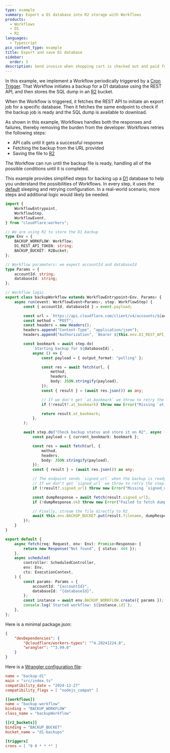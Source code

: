 ```yaml
---
type: example
summary: Export a D1 database into R2 storage with Workflows
products:
  - Workflows
  - D1
  - R2
languages:
  - Typescript
pcx_content_type: example
title: Export and save D1 database
sidebar:
  order: 3
description: Send invoice when shopping cart is checked out and paid for
---
```



In this example, we implement a Workflow periodically triggered by a [Cron Trigger](/workers/configuration/cron-triggers). That Workflow initiates a backup for a D1 database using the REST API, and then stores the SQL dump in an [R2](/r2) bucket.

When the Workflow is triggered, it fetches the REST API to initiate an export job for a specific database. Then it fetches the same endpoint to check if the backup job is ready and the SQL dump is available to download.

As shown in this example, Workflows handles both the responses and failures, thereby removing the burden from the developer. Workflows retries the following steps:

- API calls until it gets a successful response
- Fetching the backup from the URL provided
- Saving the file to [R2](/r2)

The Workflow can run until the backup file is ready, handling all of the possible conditions until it is completed.

This example provides simplified steps for backing up a [D1](/d1) database to help you understand the possibilities of Workflows. In every step, it uses the [default](/workflows/build/sleeping-and-retrying) sleeping and retrying configuration. In a real-world scenario, more steps and additional logic would likely be needed.

```ts
import {
	WorkflowEntrypoint,
	WorkflowStep,
	WorkflowEvent,
} from "cloudflare:workers";

// We are using R2 to store the D1 backup
type Env = {
	BACKUP_WORKFLOW: Workflow;
	D1_REST_API_TOKEN: string;
	BACKUP_BUCKET: R2Bucket;
};

// Workflow parameters: we expect accountId and databaseId
type Params = {
	accountId: string;
	databaseId: string;
};

// Workflow logic
export class backupWorkflow extends WorkflowEntrypoint<Env, Params> {
	async run(event: WorkflowEvent<Params>, step: WorkflowStep) {
		const { accountId, databaseId } = event.payload;

		const url = `https://api.cloudflare.com/client/v4/accounts/${accountId}/d1/database/${databaseId}/export`;
		const method = "POST";
		const headers = new Headers();
		headers.append("Content-Type", "application/json");
		headers.append("Authorization", `Bearer ${this.env.D1_REST_API_TOKEN}`);

		const bookmark = await step.do(
			`Starting backup for ${databaseId}`,
			async () => {
				const payload = { output_format: "polling" };

				const res = await fetch(url, {
					method,
					headers,
					body: JSON.stringify(payload),
				});
				const { result } = (await res.json()) as any;

				// If we don't get `at_bookmark` we throw to retry the step
				if (!result?.at_bookmark) throw new Error("Missing `at_bookmark`");

				return result.at_bookmark;
			},
		);

		await step.do("Check backup status and store it on R2", async () => {
			const payload = { current_bookmark: bookmark };

			const res = await fetch(url, {
				method,
				headers,
				body: JSON.stringify(payload),
			});
			const { result } = (await res.json()) as any;

			// The endpoint sends `signed_url` when the backup is ready to download.
			// If we don't get `signed_url` we throw to retry the step.
			if (!result?.signed_url) throw new Error("Missing `signed_url`");

			const dumpResponse = await fetch(result.signed_url);
			if (!dumpResponse.ok) throw new Error("Failed to fetch dump file");

			// Finally, stream the file directly to R2
			await this.env.BACKUP_BUCKET.put(result.filename, dumpResponse.body);
		});
	}
}

export default {
	async fetch(req: Request, env: Env): Promise<Response> {
		return new Response("Not found", { status: 404 });
	},
	async scheduled(
		controller: ScheduledController,
		env: Env,
		ctx: ExecutionContext,
	) {
		const params: Params = {
			accountId: "{accountId}",
			databaseId: "{databaseId}",
		};
		const instance = await env.BACKUP_WORKFLOW.create({ params });
		console.log(`Started workflow: ${instance.id}`);
	},
};
```

Here is a minimal package.json:

```json
{
	"devDependencies": {
		"@cloudflare/workers-types": "^4.20241224.0",
		"wrangler": "^3.99.0"
	}
}
```

Here is a [Wrangler configuration file](/workers/wrangler/configuration/):

<WranglerConfig>

```toml
name = "backup-d1"
main = "src/index.ts"
compatibility_date = "2024-12-27"
compatibility_flags = [ "nodejs_compat" ]

[[workflows]]
name = "backup-workflow"
binding = "BACKUP_WORKFLOW"
class_name = "backupWorkflow"

[[r2_buckets]]
binding = "BACKUP_BUCKET"
bucket_name = "d1-backups"

[triggers]
crons = [ "0 0 * * *" ]
```

</WranglerConfig>
